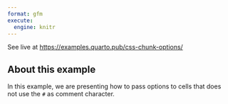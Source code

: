 ```yaml
---
format: gfm
execute: 
  engine: knitr
---
```


::: {.content-visible when-format="commonmark"}
See live at <https://examples.quarto.pub/css-chunk-options/>
:::

## About this example

In this example, we are presenting how to pass options to cells that does not use the `#` as comment character.

